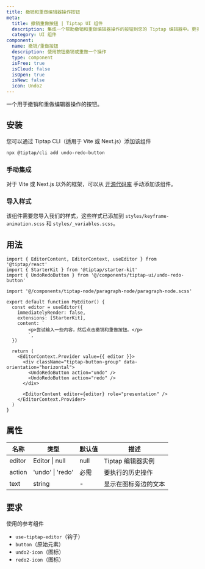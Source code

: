 ```yaml
---
title: 撤销和重做编辑器操作按钮
meta:
  title: 撤销重做按钮 | Tiptap UI 组件
  description: 集成一个帮助撤销和重做编辑器操作的按钮到您的 Tiptap 编辑器中。更多内容请见文档
  category: UI 组件
component:
  name: 撤销/重做按钮
  description: 使用按钮撤销或重做一个操作
  type: component
  isFree: true
  isCloud: false
  isOpen: true
  isNew: false
  icon: Undo2
---
```



一个用于撤销和重做编辑器操作的按钮。

<CodeDemo
  isScrollable
  isSmall
  src="https://template.tiptap.dev/preview/tiptap-ui/undo-redo-button"
/>

## 安装
您可以通过 Tiptap CLI（适用于 Vite 或 Next.js）添加该组件

```bash
npx @tiptap/cli add undo-redo-button
```

### 手动集成
对于 Vite 或 Next.js 以外的框架，可以从 [开源代码库](https://github.com/ueberdosis/tiptap-ui-components/tree/main/apps/web/src/components/tiptap-ui/undo-redo-button) 手动添加该组件。

### 导入样式

该组件需要您导入我们的样式，这些样式已添加到 `styles/keyframe-animation.scss` 和 `styles/_variables.scss`。

## 用法

```tsx
import { EditorContent, EditorContext, useEditor } from '@tiptap/react'
import { StarterKit } from '@tiptap/starter-kit'
import { UndoRedoButton } from '@/components/tiptap-ui/undo-redo-button'

import '@/components/tiptap-node/paragraph-node/paragraph-node.scss'

export default function MyEditor() {
  const editor = useEditor({
    immediatelyRender: false,
    extensions: [StarterKit],
    content: `
        <p>尝试输入一些内容，然后点击撤销和重做按钮。</p>
        `,
  })

  return (
    <EditorContext.Provider value={{ editor }}>
      <div className="tiptap-button-group" data-orientation="horizontal">
        <UndoRedoButton action="undo" />
        <UndoRedoButton action="redo" />
      </div>

      <EditorContent editor={editor} role="presentation" />
    </EditorContext.Provider>
  )
}
```

## 属性

| 名称   | 类型               | 默认值  | 描述                               |
| ------ | ------------------ | -------- | ---------------------------------- |
| editor | Editor \| null     | null     | Tiptap 编辑器实例                 |
| action | 'undo' \| 'redo'   | 必需     | 要执行的历史操作                   |
| text   | string             | -        | 显示在图标旁边的文本               |

## 要求

使用的参考组件

- `use-tiptap-editor`（钩子）
- `button`（原始元素）
- `undo2-icon`（图标）
- `redo2-icon`（图标）